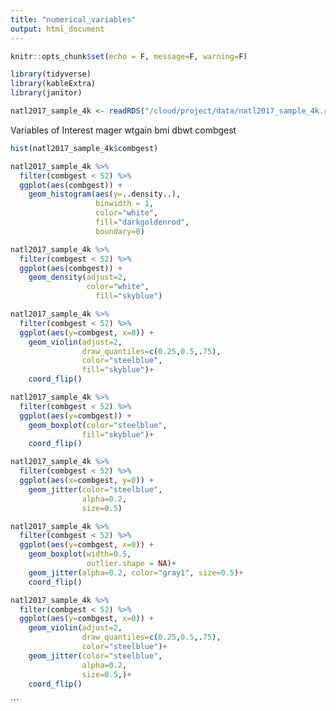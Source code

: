 ```yaml
---
title: "numerical_variables"
output: html_document
---
```


```r
knitr::opts_chunk$set(echo = F, message=F, warning=F)
```

```r
library(tidyverse)
library(kableExtra)
library(janitor)
```

```r
natl2017_sample_4k <- readRDS("/cloud/project/data/natl2017_sample_4k.rds")
```

Variables of Interest
mager wtgain bmi dbwt combgest

```r
hist(natl2017_sample_4k$combgest)
```


```r

natl2017_sample_4k %>% 
  filter(combgest < 52) %>% 
  ggplot(aes(combgest)) +
    geom_histogram(aes(y=..density..),
                   binwidth = 1, 
                   color="white", 
                   fill="darkgoldenrod",
                   boundary=0)

```


```r
natl2017_sample_4k %>% 
  filter(combgest < 52) %>% 
  ggplot(aes(combgest)) +
    geom_density(adjust=2,
                 color="white", 
                   fill="skyblue")
```


```r
natl2017_sample_4k %>% 
  filter(combgest < 52) %>% 
  ggplot(aes(y=combgest, x=0)) +
    geom_violin(adjust=2,
                draw_quantiles=c(0.25,0.5,.75),
                color="steelblue",
                fill="skyblue")+
    coord_flip()
```

```r
natl2017_sample_4k %>% 
  filter(combgest < 52) %>% 
  ggplot(aes(y=combgest)) +
    geom_boxplot(color="steelblue",
                fill="skyblue")+
    coord_flip()
```

```r
natl2017_sample_4k %>% 
  filter(combgest < 52) %>% 
  ggplot(aes(x=combgest, y=0)) +
    geom_jitter(color="steelblue",
                alpha=0.2,
                size=0.5)
```


```r
natl2017_sample_4k %>% 
  filter(combgest < 52) %>% 
  ggplot(aes(y=combgest, x=0)) +
    geom_boxplot(width=0.5,
                 outlier.shape = NA)+
    geom_jitter(alpha=0.2, color="gray1", size=0.5)+
    coord_flip()
```


```r
natl2017_sample_4k %>% 
  filter(combgest < 52) %>% 
  ggplot(aes(y=combgest, x=0)) +
    geom_violin(adjust=2,
                draw_quantiles=c(0.25,0.5,.75),
                color="steelblue")+
    geom_jitter(color="steelblue",
                alpha=0.2,
                size=0.5,)+
    coord_flip()
```
```

